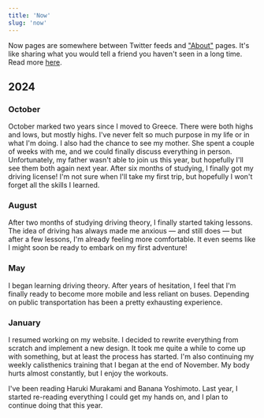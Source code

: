 ```yaml
---
title: 'Now'
slug: 'now'
---
```


Now pages are somewhere between Twitter feeds and ["About"](about) pages. It's
like sharing what you would tell a friend you haven't seen in a long time. Read
more [here](https://nownownow.com/about).

## 2024

### October

October marked two years since I moved to Greece. There were both highs and
lows, but mostly highs. I've never felt so much purpose in my life or in what
I'm doing. I also had the chance to see my mother. She spent a couple of weeks
with me, and we could finally discuss everything in person. Unfortunately, my
father wasn't able to join us this year, but hopefully I'll see them both again
next year. After six months of studying, I finally got my driving license! I'm
not sure when I'll take my first trip, but hopefully I won't forget all the
skills I learned.

### August

After two months of studying driving theory, I finally started taking lessons.
The idea of driving has always made me anxious — and still does — but after a
few lessons, I'm already feeling more comfortable. It even seems like I might
soon be ready to embark on my first adventure!

### May

I began learning driving theory. After years of hesitation, I feel that I'm
finally ready to become more mobile and less reliant on buses. Depending on
public transportation has been a pretty exhausting experience.

### January

I resumed working on my website. I decided to rewrite everything from scratch
and implement a new design. It took me quite a while to come up with something,
but at least the process has started. I'm also continuing my weekly calisthenics
training that I began at the end of November. My body hurts almost constantly,
but I enjoy the workouts.

I've been reading Haruki Murakami and Banana Yoshimoto. Last year, I started
re-reading everything I could get my hands on, and I plan to continue doing that
this year.
